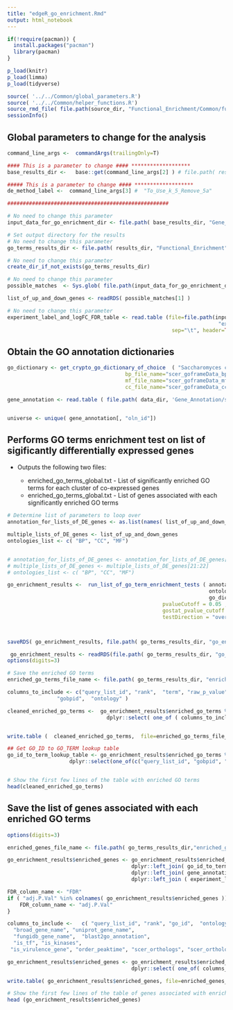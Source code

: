 ```yaml
---
title: "edgeR_go_enrichment.Rmd"
output: html_notebook
---
```


```r

if(!require(pacman)) {
  install.packages("pacman")
  library(pacman)
}

p_load(knitr)
p_load(limma)
p_load(tidyverse)

source( '../../Common/global_parameters.R')
source( '../../Common/helper_functions.R')
source_rmd_file( file.path(source_dir, "Functional_Enrichment/Common/functional_enrichment_functions.Rmd" ) )
sessionInfo()
```


## Global parameters to change for the analysis 
```r

command_line_args <-  commandArgs(trailingOnly=T)

#### This is a parameter to change #### *******************
base_results_dir <-   base::get(command_line_args[2] ) # file.path( results_dir, "Differential_Expression/EdgeR_RUVs_QL/scer/To_Use_k_5_Remove_5a" ) 

##### This is a parameter to change #### *******************
de_method_label <-  command_line_args[3] #  "To_Use_k_5_Remove_5a" 

####################################################

# No need to change this parameter
input_data_for_go_enrichment_dir <- file.path( base_results_dir, "Gene_Lists")

# Set output directory for the results
# No need to change this parameter
go_terms_results_dir <- file.path( results_dir, "Functional_Enrichment", de_method_label,"GOStat")

# No need to change this parameter
create_dir_if_not_exists(go_terms_results_dir)

# No need to change this parameter
possible_matches  <- Sys.glob( file.path(input_data_for_go_enrichment_dir,  "*up_and_down_significant_DE_genes.Rdata" )  ) 

list_of_up_and_down_genes <- readRDS( possible_matches[1] )

# No need to change this parameter
experiment_label_and_logFC_FDR_table <- read.table (file=file.path(input_data_for_go_enrichment_dir,
				  			 										"experiment_label_and_logFC_FDR_table.tab" ), 
													 sep="\t", header=TRUE)

```

## Obtain the GO annotation dictionaries
```r

go_dictionary <- get_crypto_go_dictionary_of_choice  ( "Saccharomyces cerevisiae", gene_ontology_dir, 
									  bp_file_name="scer_goframeData_bp.tab", 
									  mf_file_name="scer_goframeData_mf.tab", 
									  cc_file_name="scer_goframeData_cc.tab"  ) 

gene_annotation <- read.table ( file.path( data_dir, 'Gene_Annotation/scer_gene_annotation_summary.txt' ) , header=TRUE, sep="\t", quote="", stringsAsFactors = FALSE)


universe <- unique( gene_annotation[, "oln_id"])

```


## Performs GO terms enrichment test on list of sigificantly differentially expressed genes 
* Outputs the following two files:

	+ enriched\_go\_terms\_global.txt - List of significantly enriched GO terms for each cluster of co-expressed genes
	+ enriched\_go\_terms\_global.txt - List of genes associated with each significantly enriched GO terms

```r

# Determine list of parameters to loop over
annotation_for_lists_of_DE_genes <- as.list(names( list_of_up_and_down_genes) )

multiple_lists_of_DE_genes <- list_of_up_and_down_genes
ontologies_list <- c( "BP", "CC", "MF")


# annotation_for_lists_of_DE_genes <- annotation_for_lists_of_DE_genes[21:22]
# multiple_lists_of_DE_genes <- multiple_lists_of_DE_genes[21:22]
# ontologies_list <- c( "BP", "CC", "MF")

go_enrichment_results <-  run_list_of_go_term_enrichment_tests ( annotation_for_lists_of_DE_genes, multiple_lists_of_DE_genes,
																 ontologies_list,
																 go_dictionary, universe,
												  pvalueCutoff = 0.05 ,
												  gostat_pvalue_cutoff = 1,
												  testDirection = "over", condition_on_child_terms = FALSE)



saveRDS( go_enrichment_results, file.path( go_terms_results_dir, "go_enrichment_results.RData") )

```

```r
 go_enrichment_results <- readRDS(file.path( go_terms_results_dir, "go_enrichment_results.RData"))
options(digits=3)

# Save the enriched GO terms
enriched_go_terms_file_name <- file.path( go_terms_results_dir, "enriched_go_terms_global.txt" )

columns_to_include <- c("query_list_id", "rank",  "term", "raw_p_value", "bonferroni", "bh", "oddsratio", "expcount", "count", "size",                
                "gobpid",  "ontology" ) 

cleaned_enriched_go_terms <-  go_enrichment_results$enriched_go_terms %>%
								dplyr::select( one_of ( columns_to_include))


write.table (  cleaned_enriched_go_terms,  file=enriched_go_terms_file_name, sep="\t", quote=FALSE, row.names = FALSE)

## Get GO_ID to GO_TERM lookup table
go_id_to_term_lookup_table <- go_enrichment_results$enriched_go_terms %>%
					dplyr::select(one_of(c("query_list_id", "gobpid", "term", "rank", "bh")))


# Show the first few lines of the table with enriched GO terms 
head(cleaned_enriched_go_terms)


```

## Save the list of genes associated with each enriched GO terms
```r
options(digits=3)

enriched_genes_file_name <- file.path( go_terms_results_dir,"enriched_genes_global.txt" )

go_enrichment_results$enriched_genes <- go_enrichment_results$enriched_genes %>%
										dplyr::left_join( go_id_to_term_lookup_table, by=c( "query_list_id" = "query_list_id", "go_id" = "gobpid")) %>%
										dplyr::left_join( gene_annotation , by=c("gene_id"="oln_id")) %>%
										dplyr::left_join ( experiment_label_and_logFC_FDR_table, by=c("gene_id"= "genes", "query_list_id" = "query_list_id" ) )

FDR_column_name <- "FDR"
if ( "adj.P.Val" %in% colnames( go_enrichment_results$enriched_genes )) {
	FDR_column_name <- "adj.P.Val"
}

columns_to_include <-   c( "query_list_id", "rank", "go_id",  "ontology", "term", "bh", "gene_id", "gene_name", "logFC",  FDR_column_name, 
  "broad_gene_name", "uniprot_gene_name", 
  "fungidb_gene_name",	"blast2go_annotation",
  "is_tf", "is_kinases",                 
 "is_virulence_gene", "order_peaktime", "scer_orthologs", "scer_ortholog_descriptions", "expt_label" ) 

go_enrichment_results$enriched_genes <- go_enrichment_results$enriched_genes %>%
										dplyr::select( one_of( columns_to_include))

write.table( go_enrichment_results$enriched_genes, file=enriched_genes_file_name, sep="\t", quote=FALSE, row.names = FALSE, na="")

# Show the first few lines of the table of genes associated with enriched GO terms
head (go_enrichment_results$enriched_genes)

```

